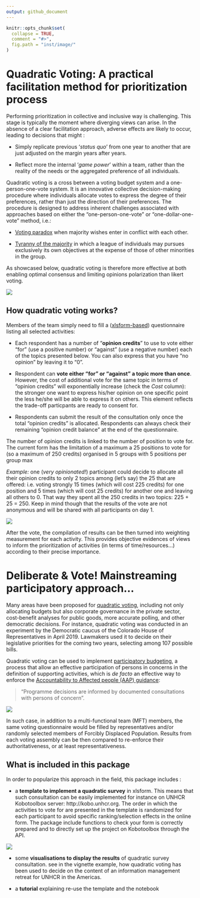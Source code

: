```yaml
---
output: github_document
---
```


<!-- README.md is generated from README.Rmd. Please edit that file -->

```r
knitr::opts_chunk$set(
  collapse = TRUE,
  comment = "#>",
  fig.path = "inst/image/"
)
```

 

# Quadratic Voting: A practical facilitation method for prioritization process 

<!-- badges: start -->
<!-- badges: end -->


Performing prioritization in collective and inclusive way is challenging. This stage is typically the moment where diverging views can arise. In the absence of a clear facilitation approach, adverse effects are likely to occur, leading to decisions that might : 

 * Simply replicate previous '_status quo_' from one year to another that are just adjusted on the margin years after years. 

 * Reflect more the internal '_game power_' within a team, rather than the reality of the needs or the aggregated preference of all individuals. 

Quadratic voting is a cross between a voting budget system and a one-person-one-vote system. It is an innovative collective decision-making procedure where individuals allocate votes to express the degree of their preferences, rather than just the direction of their preferences. The procedure is designed to address inherent challenges associated with approaches based on either the "one-person-one-vote" or “one-dollar-one-vote” method, i.e.:  

 *  [Voting paradox](https://en.wikipedia.org/wiki/Paradox_of_voting) when majority wishes enter in conflict with each other. 

 *  [Tyranny of the majority](https://en.wikipedia.org/wiki/Tyranny_of_the_majority) in which a league of individuals may pursues exclusively its own objectives at the expense of those of other minorities in the group. 

As showcased below, quadratic voting is therefore more effective at both enabling optimal consensus and limiting opinions polarization than likert voting. 

![](man/figures/example.jpg)


## How quadratic voting works? 

Members of the team simply need to fill a ([xlsform-based](http://xlsform.org)) questionnaire listing all selected activities: 

 * Each respondent has a number of "__opinion credits__" to use to vote either "for" (use a positive number) or "against" (use a negative number) each of the topics presented below. You can also express that you have "no opinion" by leaving it to "0".   

 * Respondent can __vote either "for" or "against" a topic more than once__. However, the cost of additional vote for the same topic in terms of "opinion credits" will exponentially increase (check the _Cost_ column): the stronger one want to express his/her opinion on one specific point the less he/she will be able to express it on others. This element reflects the trade-off particpants are ready to consent for.  

 * Respondents can submit the result of the consultation only once the total "opinion credits" is allocated. Respondents can always check their remaining "opinion credit balance" at the end of the questionnaire.  
 
The number of opinion credits is linked to the number of position to vote for. The current form has the limitation of a maximum a 25 positions to vote for (so a maximum of 250 credits) organised in 5 groups with 5 positions per group max 

_Example:_ one (_very opinionated!_) participant could decide to allocate all their opinion credits to only 2 topics among (let's say) the 25 that are offered: i.e. voting strongly 15 times (which will cost 225 credits) for one position and 5 times (which will cost 25 credits) for another one and leaving all others to 0. That way they spent all the 250 credits in two topics: 225 + 25 = 250. Keep in mind though that the results of the vote are not anonymous and will be shared with all participants on day 1.


![](man/figures/voting.png)


 After the vote, the compilation of results can be then turned into weighting measurement for each activity. This provides objective evidences of views to inform the prioritization of activities (in terms of time/resources...) according to their precise importance. 

# Deliberate & Vote! Mainstreaming participatory approach... 

Many areas have been proposed for [quadratic voting](https://www.radicalxchange.org/media/papers/The_Handbook_for_Radical_Local_Democracy.pdf#page=6), including not only allocating budgets but also corporate governance in the private sector, cost-benefit analyses for public goods, more accurate polling, and other democratic decisions. For instance, quadratic voting was conducted in an experiment by the Democratic caucus of the Colorado House of Representatives in April 2019. Lawmakers used it to decide on their legislative priorities for the coming two years, selecting among 107 possible bills. 

Quadratic voting can be used to implement [participatory budgeting](https://www.participatorybudgeting.org/what-is-pb/), a process that allow an effective participation of persons in concerns in the definition of supporting activities, which is _de facto_ an effective way to enforce the [Accountability to Affected people (AAP) guidance](https://www.unhcr.org/handbooks/aap/documents/UNHCR-AAP_Operational_Guidance.pdf): 

> "Programme decisions are informed by documented consultations with persons of concern". 

![](man/figures/PB-Process-Cycle-Diagrmo.png)

In such case, in addition to a multi-functional team (MFT) members, the same voting questionnaire would be filled by representatives and/or randomly selected members of Forcibly Displaced Population. Results from each voting assembly can be then compared to re-enforce their authoritativeness, or at least representativeness. 


## What is included in this package

In order to popularize this approach in the field, this package includes :  

 * a __template to implement a quadratic survey__ in xlsform. This means that such consultation can be easily implemented for instance on UNHCR Kobotoolbox server: http://kobo.unhcr.org. The order in which the activities to vote for are presented in the template is randomized for each participant to avoid specific ranking/selection effects in the online form. The package include functions to check your form is correctly prepared and to directly set up the project on Kobotoolbox through the API.  


![](man/figures/survey.png)


 * some __visualisations to display the results__ of quadratic survey consultation. see  in the vignette example, how quadratic voting has been used to decide on the content of an information management retreat for UNHCR in the Americas.  

 * a __tutorial__ explaining re-use the template and the notebook  
